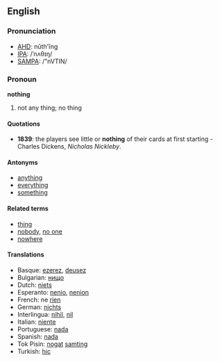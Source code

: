 ==English==
===Pronunciation===
*[[w:AHD|AHD]]: nŭth'ĭng
*[[w:IPA|IPA]]: /ˈnʌθɪŋ/
*[[w:SAMPA|SAMPA]]: /"nVTIN/

===Pronoun===
'''nothing'''

# not any thing; no thing

====Quotations====
* '''1839''': the players see little or '''nothing''' of their cards at first starting - Charles Dickens, ''Nicholas Nickleby''.

====Antonyms====
*[[anything]]
*[[everything]]
*[[something]]

====Related terms====
*[[thing]]
*[[nobody]], [[no one]]
*[[nowhere]]

====Translations====
*Basque: [[ezerez]], [[deusez]]
*Bulgarian: [[нищо]]
*Dutch: [[niets]]
*Esperanto: [[nenio]], [[nenion]]
*French: ne [[rien]]
*German: [[nichts]]
*Interlingua: [[nihil]], [[nil]]
*Italian: [[niente]]
*Portuguese: [[nada]]
*Spanish: [[nada]]
*Tok Pisin: [[nogat]] [[samting]]
*Turkish: [[hiç]]